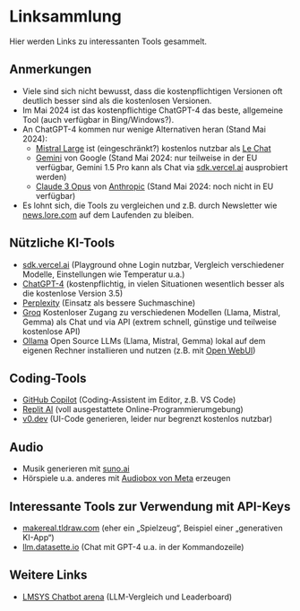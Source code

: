 # Linksammlung

Hier werden Links zu interessanten Tools gesammelt. 

## Anmerkungen

- Viele sind sich nicht bewusst, dass die kostenpflichtigen Versionen oft deutlich besser sind als die kostenlosen Versionen.
- Im Mai 2024 ist das kostenpflichtige ChatGPT-4 das beste, allgemeine Tool (auch verfügbar in Bing/Windows?).
- An ChatGPT-4 kommen nur wenige Alternativen heran (Stand Mai 2024):
  - [Mistral Large](https://mistral.ai) ist (eingeschränkt?) kostenlos nutzbar als [Le Chat](https://chat.mistral.ai)
  - [Gemini](https://gemini.google.com/) von Google (Stand Mai 2024: nur teilweise in der EU verfügbar, Gemini 1.5 Pro kann als Chat via [sdk.vercel.ai](https://sdk.vercel.ai]) ausprobiert werden)
  - [Claude 3 Opus](https://claude.ai) von [Anthropic](https://www.anthropic.com) (Stand Mai 2024: noch nicht in EU verfügbar)
- Es lohnt sich, die Tools zu vergleichen und z.B. durch Newsletter wie [news.lore.com](https://news.lore.com) auf dem Laufenden zu bleiben.

## Nützliche KI-Tools

- [sdk.vercel.ai](https://sdk.vercel.ai) (Playground ohne Login nutzbar, Vergleich verschiedener Modelle, Einstellungen wie Temperatur u.a.)
- [ChatGPT-4](https://openai.com/chatgpt) (kostenpflichtig, in vielen Situationen wesentlich besser als die kostenlose Version 3.5)
- [Perplexity](https://perplexity.ai) (Einsatz als bessere Suchmaschine)
- [Groq](https://groq.com) Kostenloser Zugang zu verschiedenen Modellen (Llama, Mistral, Gemma) als Chat und via API (extrem schnell, günstige und teilweise kostenlose API)
- [Ollama](https://ollama.com) Open Source LLMs (Llama, Mistral, Gemma) lokal auf dem eigenen Rechner installieren und nutzen (z.B. mit [Open WebUI](https://https://openwebui.com))

## Coding-Tools

- [GitHub Copilot](https://copilot.github.com) (Coding-Assistent im Editor, z.B. VS Code)
- [Replit AI](https://replit.com/ai) (voll ausgestattete Online-Programmierumgebung)
- [v0.dev](https://v0.dev) (UI-Code generieren, leider nur begrenzt kostenlos nutzbar)

## Audio

- Musik generieren mit [suno.ai](https://suno.ai)
- Hörspiele u.a. anderes mit [Audiobox von Meta](https://audiobox.metademolab.com) erzeugen

## Interessante Tools zur Verwendung mit API-Keys

- [makereal.tldraw.com](https://makereal.tldraw.com) (eher ein „Spielzeug“, Beispiel einer „generativen KI-App“)
- [llm.datasette.io](https://llm.datasette.io) (Chat mit GPT-4 u.a. in der Kommandozeile)

## Weitere Links

- [LMSYS Chatbot arena](https://arena.lmsys.org) (LLM-Vergleich und Leaderboard)
